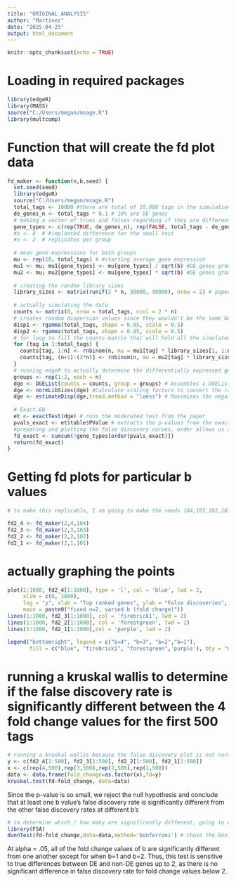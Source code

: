 ---
title: "ORIGINAL ANALYSIS"
author: "Martinez"
date: "2025-04-25"
output: html_document
---

```{r setup, include=FALSE}
knitr::opts_chunk$set(echo = TRUE)
```

# Loading in required packages

```{r }
library(edgeR)
library(MASS)
source("C:/Users/megan/msage.R")  
library(multcomp)
```

# Function that will create the fd plot data
```{r}
fd_maker <- function(n,b,seed) {
  set.seed(seed)
  library(edgeR)
  source("C:/Users/megan/msage.R")
  total_tags <- 10000 #there are total of 10,000 tags in the simulation
  de_genes_n <- total_tags * 0.1 # 10% are DE genes
  # making a vector of trues and falses regarding if they are differentially expressed
  gene_types <- c(rep(TRUE, de_genes_n), rep(FALSE, total_tags - de_genes_n))
  #b <- 8  # #implanted difference for the small test
  #n <- 2  # replicates per group
  
  # mean gene expressions for both groups
  mu <- rep(10, total_tags) # #starting average gene expression
  mu1 <- mu; mu1[gene_types] <- mu[gene_types] / sqrt(b) #DE genes group 1
  mu2 <- mu; mu2[gene_types] <- mu[gene_types] * sqrt(b) #DE genes group 2
  
  # creating the random library sizes
  library_sizes <- matrix(runif(2 * n, 30000, 90000), nrow = 2) # paper says the range of library sizes simulated were from 30,000 to 90,000
  
  # actually simulating the data
  counts <- matrix(0, nrow = total_tags, ncol = 2 * n)
  # creates random dispersion values since they wouldn't be the same between groups
  disp1 <- rgamma(total_tags, shape = 0.85, scale = 0.5)
  disp2 <- rgamma(total_tags, shape = 0.85, scale = 0.5)
  # for loop to fill the counts matrix that will hold all the simulated data for the two groups, dividing by 1e6 to scale the data so that it would be counts per library, which uses counts per million scaling which takes into account the multiplied by the library size condition of the simulation. this just makes the simulation proportional to library size, and it does not work without scaling it like this
  for (tag in 1:total_tags) {
    counts[tag, 1:n] <- rnbinom(n, mu = mu1[tag] * library_sizes[1, 1:n] / 1e6, size = 1 / disp1[tag])
    counts[tag, (n+1):(2*n)] <- rnbinom(n, mu = mu2[tag] * library_sizes[2, 1:n] / 1e6, size = 1 / disp2[tag])
  }
  # running edgeR to actually determine the differentially expressed genes
  groups <- rep(1:2, each = n)
  dge <- DGEList(counts = counts, group = groups) # Assembles a DGEList object from its components
  dge <- normLibSizes(dge) #Calculate scaling factors to convert the raw library sizes for a set of sequenced samples into normalized effective library sizes.
  dge <- estimateDisp(dge,trend.method = "loess") # Maximizes the negative binomial likelihood to give the estimate of the common, trended and tagwise dispersions across all tags -> needed to run the actual model later
  
  # Exact.EB
  et <- exactTest(dge) # runs the moderated test from the paper
  pvals_exact <- et$table$PValue # extracts the p-values from the exact test table
  #preparing and plotting the false discovery curves. order allows us to determine what has the least pvalue and the greatest to determine which is the most differentially expressed. cum sums to give false discoveries from the top genes
  fd_exact <- cumsum(!gene_types[order(pvals_exact)])
  return(fd_exact)
}
```


# Getting fd plots for particular b values
```{r}
# to make this replicable, I am going to make the seeds 104,103,102,101 for each respective b value so that each simulation of count data is independent and thus the false discovery rate results should be independent for each particular b

fd2_4 <- fd_maker(2,4,104)
fd2_3 <- fd_maker(2,3,103)
fd2_2 <- fd_maker(2,2,102)
fd2_1 <- fd_maker(2,1,101)
```

# actually graphing the points
```{r}
plot(1:1000, fd2_4[1:1000], type = 'l', col = 'blue', lwd = 2,
     xlim = c(0, 1000),
     log = "y", xlab = "Top ranked genes", ylab = "False discoveries",
     main = paste0("fixed n=2, varied b (fold change)"))
lines(1:1000, fd2_3[1:1000], col = 'firebrick1', lwd = 2)
lines(1:1000, fd2_2[1:1000], col = 'forestgreen', lwd = 2)
lines(1:1000, fd2_1[1:1000],col = 'purple', lwd = 2)

legend("bottomright", legend = c("b=4", "b=3", "b=2","b=1"),
       fill = c("blue", "firebrick1", "forestgreen",'purple'), bty = "n")
```
# running a kruskal wallis to determine if the false discovery rate is significantly different between the 4 fold change values for the first 500 tags
```{r}
# running a kruskal wallis because the false discovery plot is not normally distributed
y <- c(fd2_4[1:500], fd2_3[1:500], fd2_2[1:500], fd2_1[1:500])
x <- c(rep(4,500),rep(3,500),rep(2,500),rep(1,500))
data <- data.frame(fold_change=as.factor(x),fd=y)
kruskal.test(fd~fold_change, data=data)
```
Since the p-value is so small, we reject the null hypothesis and conclude that at least one b value's false discovery rate is significantly different from the other false discovery rates at different b's 

```{r}
# to determine which / how many are significantly different, going to do post hoc Dunn's test 
library(FSA)
dunnTest(fd~fold_change,data=data,method='bonferroni') # chose the bonferroni test because it's the most conservative

```
At alpha = .05, all of the fold change values of b are significantly different from one another except for when b=1 and b=2. Thus, this test is sensitive to true differences between DE and non-DE genes up to 2, as there is no significant difference in false discovery rate for fold change values below 2. 




